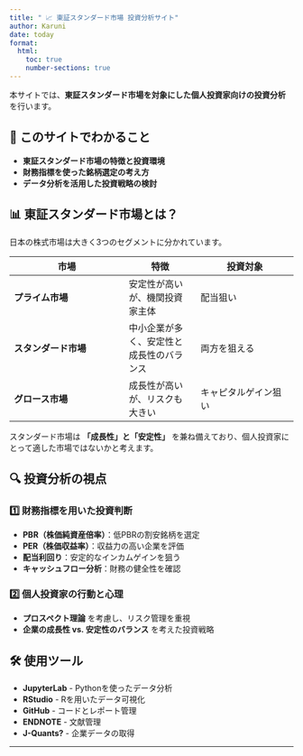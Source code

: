 ---
title: " 📈 東証スタンダード市場 投資分析サイト"
author: Karuni
date: today
format: 
  html:
    toc: true
    number-sections: true
---

本サイトでは、**東証スタンダード市場を対象にした個人投資家向けの投資分析** を行います。

## 📌 **このサイトでわかること**

-   **東証スタンダード市場の特徴と投資環境**
-   **財務指標を使った銘柄選定の考え方**
-   **データ分析を活用した投資戦略の検討**

## 📊 **東証スタンダード市場とは？**

日本の株式市場は大きく3つのセグメントに分かれています。

| 市場 | 特徴 | 投資対象 |
|-----------------------------|------------------|-------------------------|
| **プライム市場** | 安定性が高いが、機関投資家主体 | 配当狙い |
| **スタンダード市場** | 中小企業が多く、安定性と成長性のバランス | 両方を狙える |
| **グロース市場** | 成長性が高いが、リスクも大きい | キャピタルゲイン狙い |

スタンダード市場は **「成長性」と「安定性」** を兼ね備えており、個人投資家にとって適した市場ではないかと考えます。

## 🔍 **投資分析の視点**

### 1️⃣ **財務指標を用いた投資判断**

-   **PBR（株価純資産倍率）**：低PBRの割安銘柄を選定
-   **PER（株価収益率）**：収益力の高い企業を評価
-   **配当利回り**：安定的なインカムゲインを狙う
-   **キャッシュフロー分析**：財務の健全性を確認

### 2️⃣ **個人投資家の行動と心理**

-   **プロスペクト理論** を考慮し、リスク管理を重視
-   **企業の成長性 vs. 安定性のバランス** を考えた投資戦略

## 🛠️ **使用ツール**

-   **JupyterLab** - Pythonを使ったデータ分析
-   **RStudio** - Rを用いたデータ可視化
-   **GitHub** - コードとレポート管理
-   **ENDNOTE** - 文献管理　
-   **J-Quants?** - 企業データの取得

------------------------------------------------------------------------
